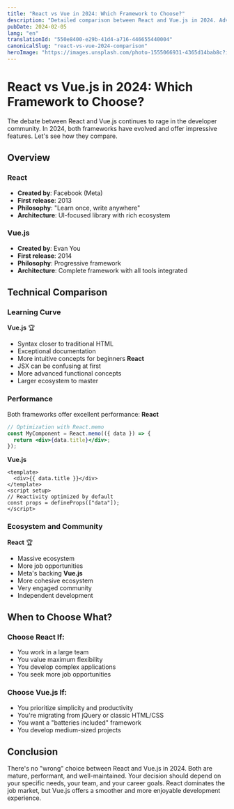 ```yaml
---
title: "React vs Vue in 2024: Which Framework to Choose?"
description: "Detailed comparison between React and Vue.js in 2024. Advantages, disadvantages and use cases to help you choose."
pubDate: 2024-02-05
lang: "en"
translationId: "550e8400-e29b-41d4-a716-446655440004"
canonicalSlug: "react-vs-vue-2024-comparison"
heroImage: "https://images.unsplash.com/photo-1555066931-4365d14bab8c?ixlib=rb-4.0.3&auto=format&fit=crop&w=1200&h=600&q=80"
---
```

# React vs Vue.js in 2024: Which Framework to Choose?
The debate between React and Vue.js continues to rage in the developer community. In 2024, both frameworks have evolved and offer impressive features. Let's see how they compare.
## Overview
### React
- **Created by**: Facebook (Meta)
- **First release**: 2013
- **Philosophy**: "Learn once, write anywhere"
- **Architecture**: UI-focused library with rich ecosystem
### Vue.js
- **Created by**: Evan You
- **First release**: 2014
- **Philosophy**: Progressive framework
- **Architecture**: Complete framework with all tools integrated
## Technical Comparison
### Learning Curve
**Vue.js** 🏆
- Syntax closer to traditional HTML
- Exceptional documentation
- More intuitive concepts for beginners
**React**
- JSX can be confusing at first
- More advanced functional concepts
- Larger ecosystem to master
### Performance
Both frameworks offer excellent performance:
**React**
```jsx
// Optimization with React.memo
const MyComponent = React.memo(({ data }) => {
  return <div>{data.title}</div>;
});
```
**Vue.js**
```vue
<template>
  <div>{{ data.title }}</div>
</template>
<script setup>
// Reactivity optimized by default
const props = defineProps(["data"]);
</script>
```
### Ecosystem and Community
**React** 🏆
- Massive ecosystem
- More job opportunities
- Meta's backing
**Vue.js**
- More cohesive ecosystem
- Very engaged community
- Independent development
## When to Choose What?
### Choose React If:
- You work in a large team
- You value maximum flexibility
- You develop complex applications
- You seek more job opportunities
### Choose Vue.js If:
- You prioritize simplicity and productivity
- You're migrating from jQuery or classic HTML/CSS
- You want a "batteries included" framework
- You develop medium-sized projects
## Conclusion
There's no "wrong" choice between React and Vue.js in 2024. Both are mature, performant, and well-maintained. Your decision should depend on your specific needs, your team, and your career goals.
React dominates the job market, but Vue.js offers a smoother and more enjoyable development experience.
